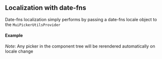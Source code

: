 
<PageMeta title="Date-fns localization - @material-ui/pickers" />

## Localization with date-fns

Date-fns localization simply performs by passing a date-fns locale object to the `MuiPickerUtilsProvider`
<Ad />

#### Example

*Note*: Any picker in the component tree will be rerendered automatically on locale change

<Example source={DateFnsExample} />

